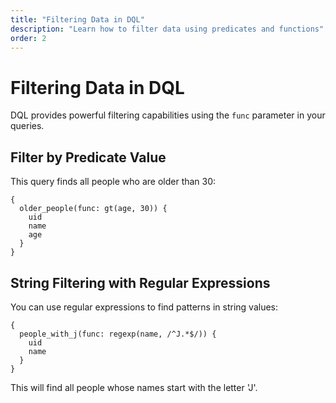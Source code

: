 ```yaml
---
title: "Filtering Data in DQL"
description: "Learn how to filter data using predicates and functions"
order: 2
---
```


# Filtering Data in DQL

DQL provides powerful filtering capabilities using the `func` parameter in your queries.

## Filter by Predicate Value

This query finds all people who are older than 30:

```dql-query
{
  older_people(func: gt(age, 30)) {
    uid
    name
    age
  }
}
```

## String Filtering with Regular Expressions

You can use regular expressions to find patterns in string values:

```dql-query
{
  people_with_j(func: regexp(name, /^J.*$/)) {
    uid
    name
  }
}
```

This will find all people whose names start with the letter 'J'.
